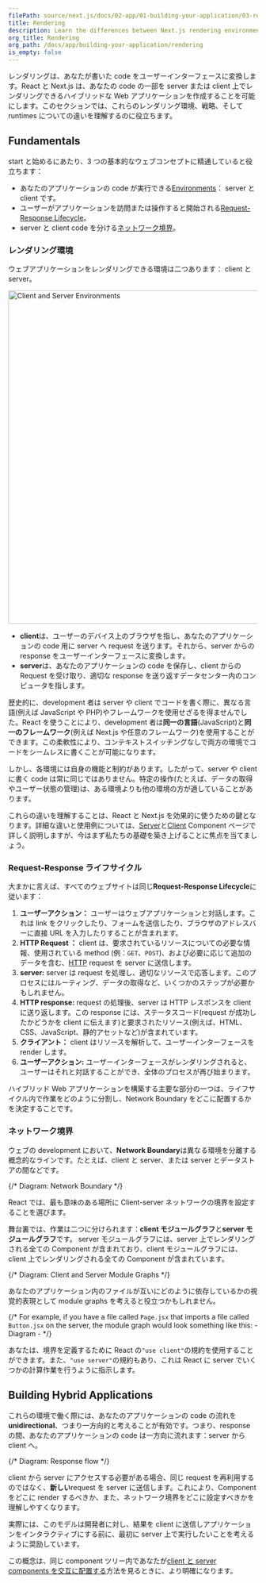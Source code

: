 ```yaml
---
filePath: source/next.js/docs/02-app/01-building-your-application/03-rendering/index.mdx
title: Rendering
description: Learn the differences between Next.js rendering environments, strategies, and runtimes.
org_title: Rendering
org_path: /docs/app/building-your-application/rendering
is_empty: false
---
```


レンダリングは、あなたが書いた code をユーザーインターフェースに変換します。React と Next.js は、あなたの code の一部を server または client 上でレンダリングできるハイブリッドな Web アプリケーションを作成することを可能にします。このセクションでは、これらのレンダリング環境、戦略、そして runtimes についての違いを理解するのに役立ちます。

## Fundamentals

start と始めるにあたり、3 つの基本的なウェブコンセプトに精通していると役立ちます：

- あなたのアプリケーションの code が実行できる[Environments](#rendering-environments)： server と client です。
- ユーザーがアプリケーションを訪問または操作すると開始される[Request-Response Lifecycle](#request-response-lifecycle)。
- server と client code を分ける[ネットワーク境界](#network-boundary)。

### レンダリング環境

ウェブアプリケーションをレンダリングできる環境は二つあります： client と server。

<Image
  alt="Client and Server Environments"
  srcLight="/docs/light/client-and-server-environments.png"
  srcDark="/docs/dark/client-and-server-environments.png"
  width="1600"
  height="672"
/>

- **client**は、ユーザーのデバイス上のブラウザを指し、あなたのアプリケーションの code 用に server へ request を送ります。それから、server からの response をユーザーインターフェースに変換します。
- **server**は、あなたのアプリケーションの code を保存し、client からの Request を受け取り、適切な response を送り返すデータセンター内のコンピュータを指します。

歴史的に、development 者は server や client でコードを書く際に、異なる言語(例えば JavaScript や PHP)やフレームワークを使用せざるを得ませんでした。React を使うことにより、development 者は**同一の言語**(JavaScript)と**同一のフレームワーク**(例えば Next.js や任意のフレームワーク)を使用することができます。この柔軟性により、コンテキストスイッチングなしで両方の環境でコードをシームレスに書くことが可能になります。

しかし、各環境には自身の機能と制約があります。したがって、server や client に書く code は常に同じではありません。特定の操作(たとえば、データの取得やユーザー状態の管理)は、ある環境よりも他の環境の方が適していることがあります。

これらの違いを理解することは、React と Next.js を効果的に使うための鍵となります。詳細な違いと使用例については、[Server](/ja/javascript/next.js/v14/02-app/01-building-your-application/03-rendering/01-server-components)と[Client](/ja/javascript/next.js/v14/02-app/01-building-your-application/03-rendering/02-client-components) Component ページで詳しく説明しますが、今はまず私たちの基礎を築き上げることに焦点を当てましょう。

### Request-Response ライフサイクル

大まかに言えば、すべてのウェブサイトは同じ**Request-Response Lifecycle**に従います：

1. **ユーザーアクション：** ユーザーはウェブアプリケーションと対話します。これは link をクリックしたり、フォームを送信したり、ブラウザのアドレスバーに直接 URL を入力したりすることが含まれます。
2. **HTTP Request ：** client は、要求されているリソースについての必要な情報、使用されている method (例：`GET`、`POST`)、および必要に応じて追加のデータを含む、[HTTP](https://developer.mozilla.org/docs/Web/HTTP) request を server に送信します。
3. **server:** server は request を処理し、適切なリソースで応答します。このプロセスにはルーティング、データの取得など、いくつかのステップが必要かもしれません。
4. **HTTP response:** request の処理後、server は HTTP レスポンスを client に送り返します。この response には、ステータスコード(request が成功したかどうかを client に伝えます)と要求されたリソース(例えば、HTML、CSS、JavaScript、静的アセットなど)が含まれています。
5. **クライアント：** client はリソースを解析して、ユーザーインターフェースを render します。
6. **ユーザーアクション:** ユーザーインターフェースがレンダリングされると、ユーザーはそれと対話することができ、全体のプロセスが再び始まります。

ハイブリッド Web アプリケーションを構築する主要な部分の一つは、ライフサイクル内で作業をどのように分割し、Network Boundary をどこに配置するかを決定することです。

### ネットワーク境界

ウェブの development において、**Network Boundary**は異なる環境を分離する概念的なラインです。たとえば、client と server、または server とデータストアの間などです。

{/* Diagram: Network Boundary */}

React では、最も意味のある場所に Client-server ネットワークの境界を設定することを選びます。

舞台裏では、作業は二つに分けられます：**client モジュールグラフ**と**server モジュールグラフ**です。 server モジュールグラフには、server 上でレンダリングされる全ての Component が含まれており、client モジュールグラフには、client 上でレンダリングされる全ての Component が含まれています。

{/* Diagram: Client and Server Module Graphs */}

あなたのアプリケーション内のファイルが互いにどのように依存しているかの視覚的表現として module graphs を考えると役立つかもしれません。

{/* For example, if you have a file called `Page.jsx` that imports a file called `Button.jsx` on the server, the module graph would look something like this: - Diagram - */}

あなたは、境界を定義するために React の`"use client"`の規約を使用することができます。また、`"use server"`の規約もあり、これは React に server でいくつかの計算作業を行うように指示します。

## Building Hybrid Applications

これらの環境で働く際には、あなたのアプリケーションの code の流れを**unidirectional**、つまり一方向的と考えることが有効です。つまり、response の間、あなたのアプリケーションの code は一方向に流れます：server から client へ。

{/* Diagram: Response flow */}

client から server にアクセスする必要がある場合、同じ request を再利用するのではなく、**新しい**request を server に送信します。これにより、Component をどこに render するべきか、また、ネットワーク境界をどこに設定すべきかを理解しやすくなります。

実際には、このモデルは開発者に対し、結果を client に送信しアプリケーションをインタラクティブにする前に、最初に server 上で実行したいことを考えるように奨励しています。

この概念は、同じ component ツリー内であなたが[client と server components を交互に配置する](/ja/javascript/next.js/v14/02-app/01-building-your-application/03-rendering/03-composition-patterns)方法を見るときに、より明確になります。
